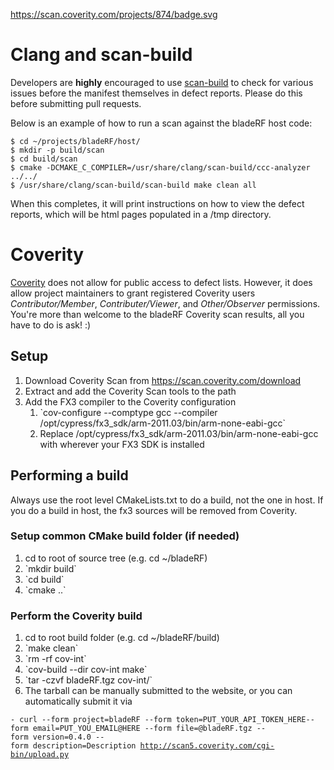 [[https://scan.coverity.com/projects/874/badge.svg]]

= Clang and scan-build =
Developers are '''highly''' encouraged to use [http://clang-analyzer.llvm.org/scan-build.html scan-build] to check for various issues before the manifest themselves in defect reports. Please do this before submitting pull requests.

Below is an example of how to run a scan against the bladeRF host code:
<pre>
$ cd ~/projects/bladeRF/host/
$ mkdir -p build/scan
$ cd build/scan
$ cmake -DCMAKE_C_COMPILER=/usr/share/clang/scan-build/ccc-analyzer ../../
$ /usr/share/clang/scan-build/scan-build make clean all
</pre>

When this completes, it will print instructions on how to view the defect reports, which will be html pages populated in a /tmp directory.

= Coverity =

[https://scan.coverity.com/ Coverity] does not allow for public access to defect lists.  However, it does allow project maintainers to grant registered Coverity users ''Contributor/Member'', ''Contributer/Viewer'', and ''Other/Observer'' permissions.  You're more than welcome to the bladeRF Coverity scan results, all you have to do is ask! :)

== Setup ==

# Download Coverity Scan from https://scan.coverity.com/download
# Extract and add the Coverity Scan tools to the path
# Add the FX3 compiler to the Coverity configuration
## `cov-configure --comptype gcc --compiler /opt/cypress/fx3_sdk/arm-2011.03/bin/arm-none-eabi-gcc`
## Replace /opt/cypress/fx3_sdk/arm-2011.03/bin/arm-none-eabi-gcc with wherever your FX3 SDK is installed

== Performing a build ==

Always use the root level CMakeLists.txt to do a build, not the one in host.  If you do a build in host, the fx3 sources will be removed from Coverity.

=== Setup common CMake build folder (if needed) ===
# cd to root of source tree (e.g. cd ~/bladeRF)
# `mkdir build`
# `cd build`
# `cmake ..`

=== Perform the Coverity build ===
# cd to root build folder (e.g. cd ~/bladeRF/build)
# `make clean`
# `rm -rf cov-int`
# `cov-build --dir cov-int make`
# `tar -czvf bladeRF.tgz cov-int/`
# The tarball can be manually submitted to the website, or you can automatically submit it via 
 - curl --form project=bladeRF --form token=PUT_YOUR_API_TOKEN_HERE--form email=PUT_YOU_EMAIL@HERE --form file=@bladeRF.tgz --form version=0.4.0 --form description=Description http://scan5.coverity.com/cgi-bin/upload.py

